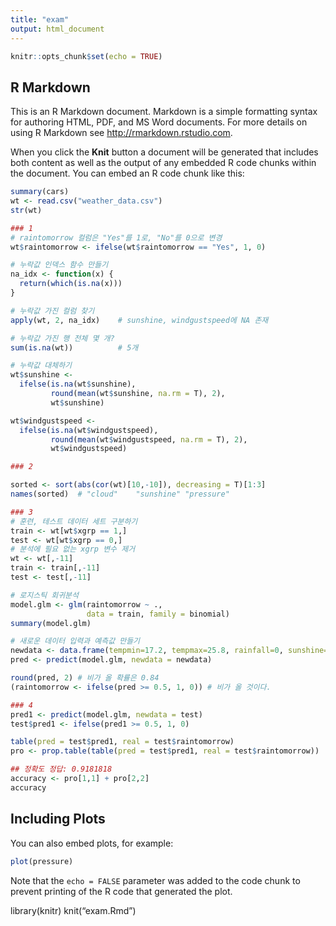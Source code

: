 ---
title: "exam"
output: html_document
---

```{r setup, include=FALSE}
knitr::opts_chunk$set(echo = TRUE)
```

## R Markdown

This is an R Markdown document. Markdown is a simple formatting syntax for authoring HTML, PDF, and MS Word documents. For more details on using R Markdown see <http://rmarkdown.rstudio.com>.

When you click the **Knit** button a document will be generated that includes both content as well as the output of any embedded R code chunks within the document. You can embed an R code chunk like this:

```{r cars}
summary(cars)
wt <- read.csv("weather_data.csv")
str(wt)

### 1
# raintomorrow 컬럼은 "Yes"를 1로, "No"를 0으로 변경
wt$raintomorrow <- ifelse(wt$raintomorrow == "Yes", 1, 0)

# 누락값 인덱스 함수 만들기
na_idx <- function(x) {
  return(which(is.na(x)))
}

# 누락값 가진 컬럼 찾기
apply(wt, 2, na_idx)    # sunshine, windgustspeed에 NA 존재

# 누락값 가진 행 전체 몇 개?
sum(is.na(wt))          # 5개

# 누락값 대체하기
wt$sunshine <- 
  ifelse(is.na(wt$sunshine),
         round(mean(wt$sunshine, na.rm = T), 2),
         wt$sunshine)

wt$windgustspeed <- 
  ifelse(is.na(wt$windgustspeed),
         round(mean(wt$windgustspeed, na.rm = T), 2),
         wt$windgustspeed)

### 2

sorted <- sort(abs(cor(wt)[10,-10]), decreasing = T)[1:3]
names(sorted)  # "cloud"    "sunshine" "pressure"

### 3
# 훈련, 테스트 데이터 세트 구분하기
train <- wt[wt$xgrp == 1,]
test <- wt[wt$xgrp == 0,]
# 분석에 필요 없는 xgrp 변수 제거
wt <- wt[,-11]
train <- train[,-11]
test <- test[,-11]

# 로지스틱 회귀분석
model.glm <- glm(raintomorrow ~ ., 
                 data = train, family = binomial)
summary(model.glm)

# 새로운 데이터 입력과 예측값 만들기
newdata <- data.frame(tempmin=17.2, tempmax=25.8, rainfall=0, sunshine=8.8, windgustspeed=41, windspeed=6, humidity=74, pressure=1011.5, cloud=7)
pred <- predict(model.glm, newdata = newdata)

round(pred, 2) # 비가 올 확률은 0.84
(raintomorrow <- ifelse(pred >= 0.5, 1, 0)) # 비가 올 것이다.

### 4
pred1 <- predict(model.glm, newdata = test)
test$pred1 <- ifelse(pred1 >= 0.5, 1, 0)

table(pred = test$pred1, real = test$raintomorrow)
pro <- prop.table(table(pred = test$pred1, real = test$raintomorrow))

## 정확도 정답: 0.9181818
accuracy <- pro[1,1] + pro[2,2]
accuracy

```

## Including Plots

You can also embed plots, for example:

```{r pressure, echo=FALSE}
plot(pressure)
```

Note that the `echo = FALSE` parameter was added to the code chunk to prevent printing of the R code that generated the plot.


library(knitr)
knit("exam.Rmd")

